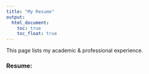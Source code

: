 ```yaml
---
title: "My Resume"
output: 
  html_document:
    toc: true
    toc_float: true
---
```


This page lists my academic & professional experience.

### Resume:



